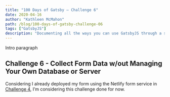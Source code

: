 ```yaml
---
title: "100 Days of Gatsby — Challenge 6"
date: 2020-04-16
author: "Kathleen McMahon"
path: /blog/100-days-of-gatsby-challenge-06
tags: ["GatsbyJS"]
description: "Documenting all the ways you can use GatsbyJS through a set of challenges."
---
```


Intro paragraph

## Challenge 6 - Collect Form Data w/out Managing Your Own Database or Server

Considering I already deployed my form using the Netlify form service in [Challenge 4](), I’m considering this challenge done for now.
